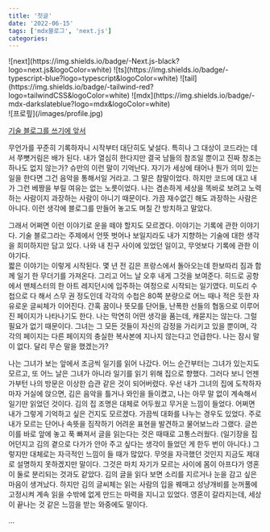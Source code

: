 ```yaml
---
title: '첫글'
date: '2022-06-15'
tags: ['mdx블로그', 'next.js']
categories:
---
```

<div className="flex flex-row justify-center space-x-1 mb-16">
  <span>![next](https://img.shields.io/badge/-Next.js-black?logo=next.js&logoColor=white)</span>
  <span>![ts](https://img.shields.io/badge/-typescript-blue?logo=typescript&logoColor=white)</span>
  <span>![tail](https://img.shields.io/badge/-tailwind-red?logo=tailwindCSS&logoColor=white)</span>
  <span>![mdx](https://img.shields.io/badge/-mdx-darkslateblue?logo=mdx&logoColor=white)</span>
</div>
![프로핖](/images/profile.jpg)
<br/>

[기술 블로그를 쓰기에 앞서]()


무언가를 꾸준히 기록하자니 시작부터 대단히도 낯설다. 특히나 그 대상이 코드라는 데서 쭈뼛거림은 배가 된다.
내가 열심히 한다지만 결국 남들의 참조일 뿐이고 진짜 창조는 하나도 없지 않는가?
슈만의 이런 말이 기억난다. 자기가 세상에 태어나 뭔가 의미 있는 일을 한다면 그건 음악을 통해서일 거라고.
그 말은 참말이었다. 하지만 코드에 대고 내가 그런 베짱을 부릴 여유는 없는 노릇이었다.
나는 겸손하게 세상을 똑바로 보려고 노력하는 사람이지 과장하는 사람이 아니기 때문이다.
가끔 재수없긴 해도 과장하는 사람은 아니다.
이런 생각에 블로그를 만들어 놓고도 며칠 간 방치하고 말았다.


그래서 어쩌면 이런 이야기로 운을 떼야 할지도 모르겠다.
이야기는 기록에 관한 이야기다.
기술 블로그라는 주제에서 언뜻 벗어나 보일지라도 내가 지향하는 기술에 대한 생각을 희미하지만 담고 있다.
나와 내 친구 사이에 있었던 일이고, 무엇보다 기록에 관한 이야기다.
<br/>
짧은 이야기는 이렇게 시작된다. 몇 년 전 김은 프랑스에서 돌아오는데 한보따리 짐과 함께 일기 한 무더기를 가져온다.
그리고 어느 날 오후 내게 그것을 보여준다.
히드로 공항에서 맨체스터의 한 아트 레지던시에 입주하는 여정으로 시작되는 일기였다. 
미도리 수첩으로 다 해서 스무 권 정도인데 각각의 수첩은 80쪽 분량으로 어느 때나 적은 듯한 자유로운 글씨체가 이어진다.
간혹 꿈이나 뜻모를 단어들, 난폭한 선들의 협동으로 이루어진 페이지가 나타나기도 한다.
나는 막연히 어떤 생각을 품는데, 캐묻지는 않는다.
그럴 필요가 없기 때문이다.
그녀는 그 모든 것들이 자신의 감정을 가리키고 있을 뿐이며,
각각의 페이지는 다른 페이지의 충실한 복사본에 지나지 않는다고 언급한다. 
나는 잠시 말이 없다. 달리 무슨 말을 했겠는가?


나는 그녀가 보는 앞에서 조금씩 일기를 읽어 나갔다.
어느 순간부터는 그녀가 있는지도 모르고, 또 어느 날은 그녀가 아니라 일기를 읽기 위해 집으로 향했다.
그러다 보니 언젠가부턴 나의 방문은 이상한 습관 같은 것이 되어버렸다.
우선 내가 그녀의 집에 도착하자마자 거실에 앉으면, 김은 음악을 틀거나 와인을 들이켰고,
나는 아무 말 없이 계속해서 일기만 읽었던 것이다. 김의 집 조명은 대체로 어두웠고 무거운 느낌이 들었다. 
어쩌면 내가 그렇게 기억하고 싶은 건지도 모르겠다. 가끔씩 대화를 나누는 경우도 있었다.
주로 내가 모르는 단어나 속뜻을 짐작하기 어려운 표현을 발견하고 물어보느라 그랬다.
글쓴이를 바로 앞에 놓고 푹 빠져서 글을 읽는다는 것은 때때로 고통스러웠다.
(일기장을 집어던지고 김의 곁으로 다가가 안아 주고 싶다는 생각이 들었던 게 한두 번이 아니다.) 그렇지만 대체로는 자극적인 느낌이
들 때가 많았다. 무엇을 자극했던 것인지 지금도 제대로 설명하지 못하겠지만 말이다.
그것은 마치 자기가 모르는 사이에 몸이 아프다가 영혼이 둘로 분리되는 것과도 같았다. 김의 글을 읽다 보면
소리를 지르거나 눈을 감고 싶은 마음이 생겨났다. 하지만 김의 글씨체는 읽는
사람의 입을 꿰매고 성냥개비를 눈꺼풀에 고정시켜 계속 읽을 수밖에 없게 만드는 마력을 지니고 있었다. 
영혼이 갈라지는데, 세상이 끝나는 것 같은 느낌을 받는 와중에도 말이다.


...

